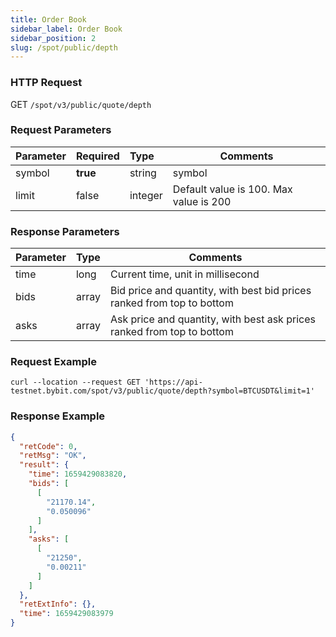 ```yaml
---
title: Order Book
sidebar_label: Order Book
sidebar_position: 2
slug: /spot/public/depth
---
```



### HTTP Request
GET <code>/spot/v3/public/quote/depth</code>

### Request Parameters
| Parameter | Required | Type | Comments|
|:----- |:-------|:-----|------ |
|symbol	| **true** | string | symbol |
|limit | false | integer | Default value is 100. Max value is 200 |

### Response Parameters
| Parameter | Type | Comments|
|:----- |:-----|----- |
| time | long |  Current time, unit in millisecond |
| bids | array | Bid price and quantity, with best bid prices ranked from top to bottom |
| asks | array | Ask price and quantity, with best ask prices ranked from top to bottom |

### Request Example

```http
curl --location --request GET 'https://api-testnet.bybit.com/spot/v3/public/quote/depth?symbol=BTCUSDT&limit=1'
```

### Response Example

```json
{
  "retCode": 0,
  "retMsg": "OK",
  "result": {
    "time": 1659429083820,
    "bids": [
      [
        "21170.14",
        "0.050096"
      ]
    ],
    "asks": [
      [
        "21250",
        "0.00211"
      ]
    ]
  },
  "retExtInfo": {},
  "time": 1659429083979
}
```
